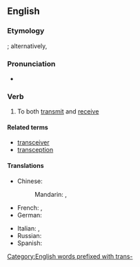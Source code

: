 ==English==

===Etymology===
{{blend|transmit|receive|lang=en}}; alternatively, {{back-form|transceiver|nocap=1|lang=en}}

===Pronunciation===
* {{IPA|/trænˈsiv/|lang=en}}

===Verb===
{{en-verb|transceiv}}

# {{lb|en|of a communications device}} To both [[transmit]] and [[receive]]

====Related terms====
* [[transceiver]]
* [[transception]] {{qualifier|rare}}

====Translations====
{{trans-top|transmit and receive}}
* Chinese:
*: Mandarin: {{t|cmn|收發|sc=Hani}}, {{t+|cmn|收发|tr=shōufā|sc=Hani}}
* French: {{t+|fr|transmettre}}, {{t+|fr|recevoir}}
* German: {{t|de|übermitteln}}
{{trans-mid}}
* Italian: {{t|it|ricetrasmettere}}, {{t|it|transricevere}}
* Russian: {{t|ru|передава́ть и получа́ть}}
* Spanish: {{t|es|transceptar}}
{{trans-bottom}}

[[Category:English words prefixed with trans-]]